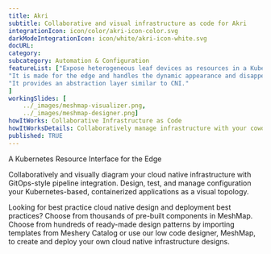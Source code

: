 ---title: Akri  subtitle: Collaborative and visual infrastructure as code for AkriintegrationIcon: icon/color/akri-icon-color.svgdarkModeIntegrationIcon: icon/white/akri-icon-white.svgdocURL: category: subcategory: Automation & ConfigurationfeatureList: ["Expose heterogeneous leaf devices as resources in a Kubernetes cluster","It is made for the edge and handles the dynamic appearance and disappearance of leaf devices.","It provides an abstraction layer similar to CNI."]workingSlides: [    ../_images/meshmap-visualizer.png,    ../_images/meshmap-designer.png]howItWorks: Collaborative Infrastructure as CodehowItWorksDetails: Collaboratively manage infrastructure with your coworkers synchronously sharing the same designs.published: TRUE---<p>    A Kubernetes Resource Interface for the Edge</p><p>    Collaboratively and visually diagram your cloud native infrastructure with GitOps-style pipeline integration. Design, test, and manage configuration your Kubernetes-based, containerized applications as a visual topology.</p><p>    Looking for best practice cloud native design and deployment best practices? Choose from thousands of pre-built components in MeshMap. Choose from hundreds of ready-made design patterns by importing templates from Meshery Catalog or use our low code designer, MeshMap, to create and deploy your own cloud native infrastructure designs.</p>